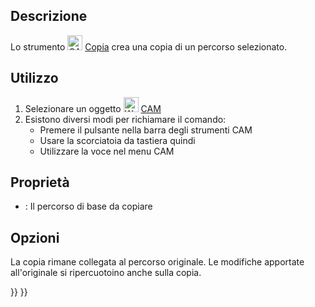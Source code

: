 <languages/>

{{Docnav/it
|[[CAM_Shape/it|Da forme]]
|[[CAM_Array/it|Serie]]
|[[CAM_Workbench/it|CAM]]
|IconL=CAM_Shape.svg
|IconR=CAM_Array.svg
|IconC=Workbench_CAM.svg
}}

{{GuiCommand/it
|Name=CAM Copy
|Name/it=CAM Copia
|MenuLocation=CAM → Modifica percorso → Copiare l'operazione nella lavorazione
|Workbenches=[[CAM_Workbench/it|CAM]]
}}

<span id="Description"></span>
==Descrizione==

Lo strumento [[Image:CAM_Copy.svg|24px]] [[CAM_Copy/it|Copia]] crea una copia di un percorso selezionato.

<span id="Usage"></span>
==Utilizzo==

# Selezionare un oggetto [[Image:Workbench_CAM.svg|24px]] [[CAM_Workbench/it|CAM]]
# Esistono diversi modi per richiamare il comando:
#* Premere il pulsante {{KEY|[[Image:CAM_Copy.svg|24px]] [[CAM_Copy/it|Copia l'operazione nella lavorazione]]}} nella barra degli strumenti CAM
#* Usare la scorciatoia da tastiera {{KEY|P}} quindi {{KEY|Y}}
#* Utilizzare la voce {{MenuCommand|CAM → Modifica percorso → Copia l'operazione nella lavorazione}} nel menu CAM

<span id="Properties"></span>
== Proprietà ==

* {{PropertyData|Base}}: Il percorso di base da copiare

<span id="Options"></span>
== Opzioni ==

La copia rimane collegata al percorso originale. Le modifiche apportate all'originale si ripercuotoino anche sulla copia.


{{Docnav/it
|[[CAM_Shape/it|Da forme]]
|[[CAM_Array/it|Serie]]
|[[CAM_Workbench/it|CAM]]
|IconL=CAM_Shape.svg
|IconR=CAM_Array.svg
|IconC=Workbench_CAM.svg
}}

{{CAM_Tools_navi{{#translation:}}}}
{{Userdocnavi{{#translation:}}}}
